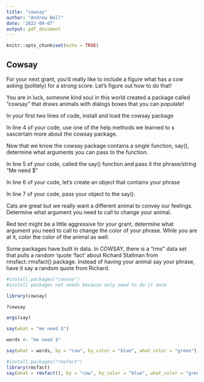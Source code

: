 ```yaml
---
title: "cowsay"
author: "Andrew Bell"
date: '2022-09-07'
output: pdf_document
---
```


```r
knitr::opts_chunk$set(echo = TRUE)
```

## Cowsay
For your next grant, you'd really like to include a figure what has a cow asking (politely) for a strong score. Let's figure out how to do that!

You are in luck, someone kind soul in this world created a package called "cowsay" that draws animals with dialogs boxes that you can populate!

In your first two lines of code, install and load the cowsay package

In line 4 of your code, use one of the help methods we learned to s
sascertain more about the cowsay package.

Now that we know the cowsay package contains a single function, say(), determine what arguments you can pass to the function.

In line 5 of your code, called the say() function and pass it the phrase/string "Me need $"

In line 6 of your code, let's create an object that contains your phrase

In line 7 of your code, pass your object to the say().

Cats are great but we really want a different animal to convey our feelings. Determine what argument you need to call to change your animal.

Red text might be a little aggressive for your grant, determine what argument you need to call to change the color of your phrase. While you are at it, color the color of the animal as well.

Some packages have built in data. In COWSAY, there is a "rms" data set that pulls a random 'quote 'fact' about Richard Stallman from rmsfact::rmsfact() package. Instead of having your animal say your phrase, have it say a random quote from Richard.
```r
#install.packages("cowsay")
#install packages not needs because only need to do it once

library(cowsay)

?cowsay

args(say)

say(what = "me need $")

words <- "me need $"

say(what = words, by = "cow", by_color = "blue", what_color = "green")

#install.packages("rmsfact")
library(rmsfact)
say(what = rmsfact(), by = "cow", by_color = "blue", what_color = "green")

```

